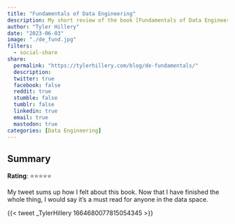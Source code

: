 ```yaml
---
title: "Fundamentals of Data Engineering"
description: My short review of the book [Fundamentals of Data Engineering](https://www.codehiddenlanguage.com/) by Joe Reis & Matt Housley.
author: "Tyler Hillery"
date: "2023-06-03"
image: "./de_fund.jpg"
filters:
  - social-share
share:
  permalink: "https://tylerhillery.com/blog/de-fundamentals/"
  description:
  twitter: true
  facebook: false
  reddit: true
  stumble: false
  tumblr: false
  linkedin: true
  email: true
  mastodon: true
categories: [Data Engineering]
---
```




## Summary

**Rating**: ⭐⭐⭐⭐⭐

My tweet sums up how I felt about this book. Now that I have finished the whole thing, I would say it's a must read for anyone in the data space. 

{{< tweet _TylerHillery 1664680077815054345 >}}